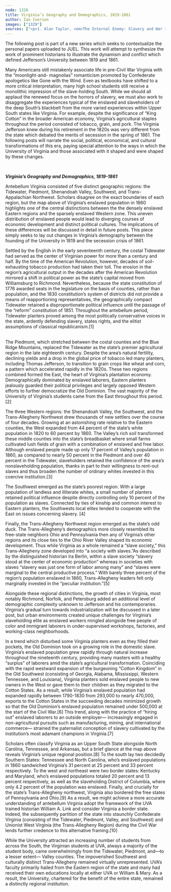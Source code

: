 ```yaml
---
node: 1328
title: Virginia’s Geography and Demographics, 1819-1861
author: Ian Iverson
images: ["1329"]
sources: ["<p>1. Alan Taylor, <em>The Internal Enemy: Slavery and War in Virginia, 1772-1832</em> (New York: W.W. Norton &amp; Co., 2013), 14-19; William W. Freehling, <em>The Road To Disunion, Volume 1: Secessionists at Bay, 1776-1854</em> (New York: Oxford University Press, 1990), 170-171; William G. Shade, <em>Democratizing the Old Dominion: Virginia and the Second Party System, 1824-1861</em> (Charlottesville: University Press of Virginia, 1996), 50-51. Classical republicanism insisted that only economically independent men of virtue could govern responsibly. As a result, proponents of classical republicanism in Antebellum Virginia insisted that voting and officeholding should to be limited to propertied and well-educated white men.<br />\r\n\t2. William Blair, <em>Virginia&rsquo;s Private War: Feeding Body and Soul in the Confederacy, 1861-1865</em> (New York: Oxford University Press, 1998), 13. Shade, <em>Democratizing the Old Dominion</em>, 44-45.<br />\r\n\t3. Shade,<em> Democratizing the Old Dominion</em>, 18-22; William A. Link, <em>Roots of Secession: Slavery and Politics in Antebellum Virginia</em> (Chapel Hill: The University of North Carolina Press, 2003) ProQuest Ebook Central, 18-19, 45.<br />\r\n\t4. Link, <em>Roots of Secession</em>, 45.<br />\r\n\t5. Ira Berlin, <em>Many Thousands Gone: The First Two Centuries of Slavery in North America</em> (Cambridge, Mass.: The Belknap Press of Harvard University Press, 1998), 8-9. Link, <em>Roots of Secession</em>, 45.<br />\r\n\t6. Shade, <em>Democratizing the Old Dominion</em>, 518; <em>1860 U.S. Census</em>, Population by Color and Condition, 518.<br />\r\n\t7. Link, <em>Roots of Secession</em>, 44; The nature of patriarchy and paternalism in the antebellum South remains hotly contested among historians. Although nearly a half-century old, Eugene D. Genovese&rsquo;s Roll,<em> Jordan, Roll: The World the Slaves Made</em> (New York: Pantheon, 1974) remains the definitive work on the subject. For more a recent discussion of paternalism see Lacy Ford &ldquo;Reconfiguring the Old South: &lsquo;Solving&rsquo; the Problem of Slavery, 1787-1838,&rdquo; <em>The Journal of American History</em> 95 (Jun. 2008), 95-122, esp. 109-118.<br />\r\n\t8. Freehling,<em> Road to Disunion I</em>, 131. Blair, <em>Virginia&rsquo;s Private War</em>, 30.<br />\r\n\t9.&nbsp;<em>1860 U.S. Census</em>, Population by Color and Condition, 181, 214, 359, 467, 518, 588.<br />\r\n\t10. Link,<em> Roots of Secession</em>, 18.</p>\r\n"]
---
```

<p>The following post is part of a new series which seeks to contextualize the personal papers uploaded to JUEL. This work will attempt to synthesize the work of prominent historians to illustrate the dynamism and conflict which defined Jefferson&rsquo;s University between 1819 and 1861.</p>
<p>Many Americans still mistakenly associate life in pre-Civil War Virginia with the &ldquo;moonlight-and- magnolias&rdquo; romanticism promoted by Confederate apologetics like Gone with the Wind. Even as textbooks have shifted to a more critical interpretation, many high school students still receive a monolithic impression of the slave-holding South. While we should all applaud the renewed focus on the horrors of slavery, we must also work to disaggregate the experiences typical of the enslaved and slaveholders of the deep South&rsquo;s blackbelt from the more varied experiences within Upper South states like Virginia. For example, despite the significance of &ldquo;King Cotton&rdquo; in the broader American economy, Virginia&rsquo;s agricultural staples throughout the period consisted of tobacco, grain, and pork. The Virginia Jefferson knew during his retirement in the 1820s was very different from the state which debated the merits of secession in the spring of 1861. The following posts will narrate the social, political, economical, and cultural transformations of this era, paying special attention to the ways in which the University of Virginia and those associated with it shaped and were shaped by these changes.</p>
<p>&nbsp;</p>
<p><strong><em>Virginia&rsquo;s Geography and Demographics, 1819-1861</em></strong></p>
<p>Antebellum Virginia consisted of five distinct geographic regions: the Tidewater, Piedmont, Shenandoah Valley, Southwest, and Trans-Appalachian Northwest. Scholars disagree on the exact boundaries of each region, but the map above of Virginia&rsquo;s enslaved population in 1860 highlights one of the central distinctions between the the densely enslaved Eastern regions and the sparsely enslaved Western zone. This uneven distribution of enslaved people would lead to diverging courses of economic development and distinct political cultures. The implications of these differences will be discussed in detail in future posts. This piece simply seeks to lay out changes in Virginia&rsquo;s demography between the founding of the University in 1819 and the secession crisis of 1861.</p>
<p>Settled by the English in the early seventeenth century, the costal Tidewater had served as the center of Virginian power for more than a century and half. By the time of the American Revolution, however, decades of soil-exhausting tobacco production had taken their toll. The erosion in the region&rsquo;s agricultural output in the decades after the American Revolution mirrored a shift in political power as the state&rsquo;s capital moved from Williamsburg to Richmond. Nevertheless, because the state constitution of 1776 awarded seats in the legislature on the basis of counties, rather than population, and the 1830 constitution&rsquo;s system of districts did not provide a means of reapportioning representatives, the geographically compact Tidewater retained a disproportionate political influence until the passage of the &ldquo;reform&rdquo; constitution of 1851. Throughout the antebellum period, Tidewater planters proved among the most politically conservative voices in the state, ardently defending slavery, states rights, and the elitist assumptions of classical republicanism.[1]</p>
<p><br />
	The Piedmont, which stretched between the costal counties and the Blue Ridge Mountains, replaced the Tidewater as the state&rsquo;s premier agricultural region in the late eighteenth century. Despite the area&rsquo;s natural fertility, declining yields and a drop in the global price of tobacco led many planters, including Thomas Jefferson, to transition to grain crops like wheat and corn, a pattern which accelerated rapidly in the 1820s. These two regions combined formed the East, the heart of Virginia&rsquo;s plantation economy. Demographically dominated by enslaved laborers, Eastern planters jealously guarded their political privileges and largely opposed Western efforts to further democratize the Old Dominion. The vast majority of the University of Virginia&rsquo;s students came from the East throughout this period.[2]</p>
<p>The three Western regions: the Shenandoah Valley, the Southwest, and the Trans-Allegheny Northwest drew thousands of new settlers over the course of four decades. Growing at an astonishing rate relative to the Eastern counties, the West expanded from 44 percent of the state&rsquo;s white population in 1820 to 60 percent by 1860. The Valley&rsquo;s rich soil transformed these middle counties into the state&rsquo;s breadbasket where small farms cultivated lush fields of grain with a combination of enslaved and free labor. Although enslaved people made up only 17 percent of Valley&rsquo;s population in 1860, as compared to nearly 50 percent in the Piedmont and over 40 percent in the Tidewater, slaveholders retained the confidence of the area&rsquo;s nonslaveholding population, thanks in part to their willingness to rent-out slaves and thus broaden the number of ordinary whites invested in this coercive institution.[3]</p>
<p>The Southwest emerged as the state&rsquo;s poorest region. With a large population of landless and illiterate whites, a small number of planters retained political influence despite directly controlling only 10 percent of the population as slaves. Connected by ties of kinship and common interest to Eastern planters, the Southwests local elites tended to cooperate with the East on issues concerning slavery. [4]</p>
<p>Finally, the Trans-Allegheny Northwest region emerged as the state&rsquo;s odd duck. The Trans-Allegheny&rsquo;s demographics more closely resembled its free-state neighbors Ohio and Pennsylvania then any of Virginia&rsquo;s other regions and its close ties to the Ohio River Valley shaped its economic development. Thus while Virginia as a whole remained a &ldquo;slave society,&rdquo; this Trans-Allegheny zone developed into &ldquo;a society with slaves.&rdquo;As described by the distinguished historian Ira Berlin, within a slave society &ldquo;slavery stood at the center of economic production&rdquo; whereas in societies with slaves &ldquo;slavery was just one form of labor among many&rdquo; and &ldquo;slaves were marginal to the central productive process.&rdquo; With barely three percent of the region&rsquo;s population enslaved in 1860, Trans-Allegheny leaders felt only marginally invested in the &ldquo;peculiar institution.&rdquo;[5]</p>
<p>Alongside these regional distinctions, the growth of cities in Virginia, most notably Richmond, Norfolk, and Petersburg added an additional level of demographic complexity unknown to Jefferson and his contemporaries. Virginia&rsquo;s gradual turn towards industrialization will be discussed in a later post, but urban environments created unique challenges for Virginia&rsquo;s slaveholding elite as enslaved workers mingled alongside free people of color and immigrant laborers in under-supervised workshops, factories, and working-class neighborhoods.</p>
<p>In a trend which disturbed some Virginia planters even as they filled their pockets, the Old Dominion took on a growing role in the domestic slave. Virginia&rsquo;s enslaved population grew rapidly through natural increase throughout the nineteenth century, providing many masters with a healthy &ldquo;surplus&rdquo; of laborers amid the state&rsquo;s agricultural transformation. Coinciding with the rapid westward expansion of the burgeoning &ldquo;Cotton Kingdom&rdquo; in the Old Southwest (consisting of Georgia, Alabama, Mississippi, Western Tennessee, and Louisiana), Virginia planters sold enslaved people to new owners in the West or gave them to their children as they migrated to the Cotton States. As a result, while Virginia&rsquo;s enslaved population had expanded rapidly between 1790-1830 from 293,000 to nearly 470,000, exports to the Cotton States in the succeeding decades minimized growth so that the Old Dominion&rsquo;s enslaved population remained under 500,000 at the start of the Civil War.[6] This trend, along with the practice of &ldquo;hiring out&rdquo; enslaved laborers to an outside employer&mdash; increasingly engaged in non-agricultural pursuits such as manufacturing, mining, and international commerce&mdash; strained the paternalist conception of slavery cultivated by the institution&rsquo;s most adamant champions in Virginia.[7]</p>
<p>Scholars often classify Virginia as an Upper South State alongside North Carolina, Tennessee, and Arkansas, but a brief glance at the map above reveals Virginia&rsquo;s unique regional position.[8] To the south lay two decidedly Southern States: Tennessee and North Carolina, who&rsquo;s enslaved populations in 1860 sandwiched Virginia&rsquo;s 31 percent at 25 percent and 33 percent respectively. To the west and northeast were two border states: Kentucky and Maryland, who&rsquo;s enslaved populations totaled 20 percent and 13 percent respectively, as well as the slaveholding District of Columbia, where only 4.2 percent of the population was enslaved. Finally, and crucially for the state&rsquo;s Trans-Allegheny northwest, Virginia also bordered the free states of Pennsylvania and Ohio.[9] As a result, we might achieve a more accurate understanding of antebellum Virginia adopt the framework of the UVA trained historian William A. Link and consider Virginia a border state. Indeed, the subsequently partition of the state into staunchly Confederate Virginia (consisting of the Tidewater, Piedmont, Valley, and Southwest) and Unionist West Virginia (the Trans-Allegheny Region) during the Civil War lends further credence to this alternative framing.[10]</p>
<p>While the University attracted an increasing number of students from across the South, the Virginian students at UVA, always a majority of the student body, came overwhelmingly from the Tidewater, Piedmont, and&mdash;to a lesser extent&mdash; Valley counties. The impoverished Southwest and culturally distinct Trans-Allegheny remained virtually unrepresented. UVA&rsquo;s faculty primarily hailed from the Eastern region of the state and many had received their own educations locally at either UVA or William &amp; Mary. As a result, the University, chartered for the benefit of the entire state, remained a distinctly regional institution.&nbsp;</p>
